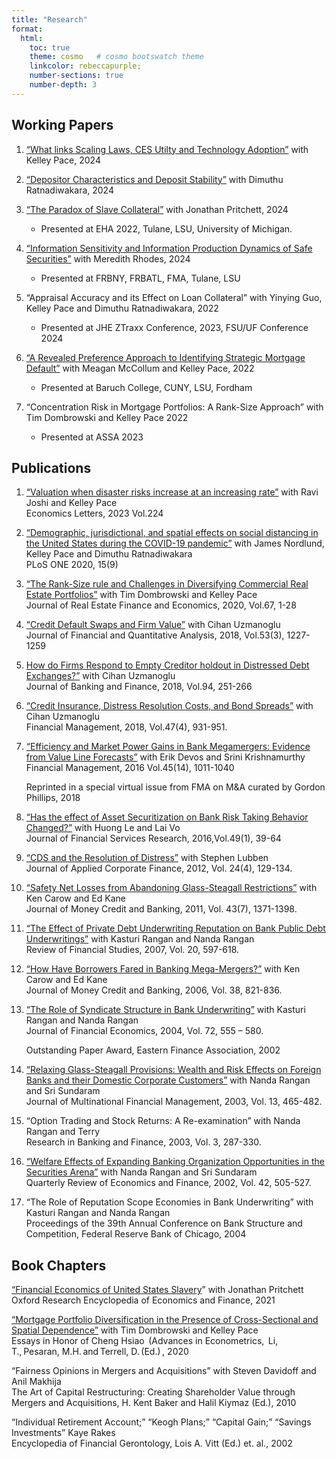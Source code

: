```yaml
---
title: "Research"
format:
  html:
    toc: true
    theme: cosmo   # cosmo bootswatch theme
    linkcolor: rebeccapurple;
    number-sections: true
    number-depth: 3
---
```


## Working Papers {.unnumbered}

1. ["What links Scaling Laws, CES Utilty and Technology Adoption"]( https://ssrn.com/abstract=4906726) with Kelley Pace, 2024

1. ["Depositor Characteristics and Deposit Stability"](https://papers.ssrn.com/sol3/papers.cfm?abstract_id=4839754) with Dimuthu Ratnadiwakara, 2024

1.  ["The Paradox of Slave Collateral"](https://papers.ssrn.com/sol3/papers.cfm?abstract_id=4768207) with Jonathan Pritchett, 2024

    -   Presented at EHA 2022, Tulane, LSU, University of Michigan.

1.  ["Information Sensitivity and Information Production Dynamics of Safe Securities"](https://papers.ssrn.com/sol3/papers.cfm?abstract_id=4040319) with Meredith Rhodes, 2024

    -   Presented at FRBNY, FRBATL, FMA, Tulane, LSU

1. "Appraisal Accuracy and its Effect on Loan Collateral" with Yinying Guo, Kelley Pace and Dimuthu Ratnadiwakara, 2022 

    -   Presented at JHE ZTraxx Conference, 2023, FSU/UF Conference 2024
    
1. ["A Revealed Preference Approach to Identifying Strategic Mortgage Default"](https://ssrn.com/abstract=2985154 or http://dx.doi.org/10.2139/ssrn.2985154) with Meagan McCollum and Kelley Pace, 2022

    -   Presented at Baruch College, CUNY, LSU, Fordham



1. "Concentration Risk in Mortgage Portfolios: A Rank-Size Approach" with Tim Dombrowski and Kelley Pace 2022

    -   Presented at ASSA 2023

## Publications {.unnumbered}

1.  ["Valuation when disaster risks increase at an increasing rate"](https://doi.org/10.1016/j.econlet.2023.111013) with Ravi Joshi and Kelley Pace\
    Economics Letters, 2023 Vol.224

2.  ["Demographic, jurisdictional, and spatial effects on social distancing in the United States during the COVID-19 pandemic"](https://journals.plos.org/plosone/article?id=10.1371/journal.pone.0239572) with James Nordlund, Kelley Pace and Dimuthu Ratnadiwakara\
    PLoS ONE 2020, 15(9)

3.  ["The Rank-Size rule and Challenges in Diversifying Commercial Real Estate Portfolios"](https://link.springer.com/article/10.1007/s11146-020-09765-6#:~:text=The%20rank%2Dsize%20rule%2C%20a,a%20commercial%20real%20estate%20portfolio.) with Tim Dombrowski and Kelley Pace\
    Journal of Real Estate Finance and Economics, 2020, Vol.67, 1-28

4.  ["Credit Default Swaps and Firm Value"](https://www.cambridge.org/core/services/aop-cambridge-core/content/view/F8B7B78DEB720771DBA47AF43E84934B/S0022109017001235a.pdf/credit-default-swaps-and-firm-value.pdf) with Cihan Uzmanoglu\
    Journal of Financial and Quantitative Analysis, 2018, Vol.53(3), 1227-1259

5.  [How do Firms Respond to Empty Creditor holdout in Distressed Debt Exchanges?"](https://www.sciencedirect.com/science/article/pii/S0378426618301717?casa_token=SqfnVCUVCr0AAAAA:BI-Y8J3A323WE1BDKL3Ymymxab88yNNqf53JpeZ6-v8ykMw3MJchc85DPUQm2IObvWxyE6wryQ) with Cihan Uzmanoglu\
    Journal of Banking and Finance, 2018, Vol.94, 251-266

6.  ["Credit Insurance, Distress Resolution Costs, and Bond Spreads"](https://onlinelibrary.wiley.com/doi/abs/10.1111/fima.12215) with Cihan Uzmanoglu\
    Financial Management, 2018, Vol.47(4), 931-951.

7.  ["Efficiency and Market Power Gains in Bank Megamergers: Evidence from Value Line Forecasts"](https://onlinelibrary.wiley.com/doi/abs/10.1111/fima.12134) with Erik Devos and Srini Krishnamurthy\
    Financial Management, 2016 Vol.45(14), 1011-1040

    Reprinted in a special virtual issue from FMA on M&A curated by Gordon Phillips, 2018

8.  ["Has the effect of Asset Securitization on Bank Risk Taking Behavior Changed?"](https://link.springer.com/article/10.1007/s10693-015-0214-1) with Huong Le and Lai Vo\
    Journal of Financial Services Research, 2016,Vol.49(1), 39-64

9.  ["CDS and the Resolution of Distress"](https://onlinelibrary.wiley.com/doi/pdf/10.1111/j.1745-6622.2012.00406.x?casa_token=mDB1fPkm7OcAAAAA:H_WyOJO950VzJkOl4DijegNr9qbpiFX_UFnODA9QuTmPwoixNlLHW3L0ILKpIRq7VgYU_Sit6UOllKA) with Stephen Lubben\
    Journal of Applied Corporate Finance, 2012, Vol. 24(4), 129-134.

10. ["Safety Net Losses from Abandoning Glass-Steagall Restrictions"](https://onlinelibrary.wiley.com/doi/full/10.1111/j.1538-4616.2011.00428.x?casa_token=Rzb8fBzpuPsAAAAA:pWap_3plmpW7SdDI_HvwgaWYEU3NkCjZMlkTARlepupanFq0S_c19rPLk4FNIfsbRcIOW29jMtv3Ato) with Ken Carow and Ed Kane\
    Journal of Money Credit and Banking, 2011, Vol. 43(7), 1371-1398.

11. ["The Effect of Private Debt Underwriting Reputation on Bank Public Debt Underwritings"](https://academic.oup.com/rfs/article-abstract/20/3/597/1563823?redirectedFrom=PDF&casa_token=tbMGl8ZrYGMAAAAA:GZOVepRbzzmZrGvW0XFoFvKIxVAN5jUygxDTdr_r1NfQxv2Rgd-ZPRKtUuMjBunQSmdJsaScHZjDHw) with Kasturi Rangan and Nanda Rangan\
    Review of Financial Studies, 2007, Vol. 20, 597-618.

12. ["How Have Borrowers Fared in Banking Mega-Mergers?"](https://muse.jhu.edu/article/198099/pdf#info_wrap) with Ken Carow and Ed Kane\
    Journal of Money Credit and Banking, 2006, Vol. 38, 821-836.

13. ["The Role of Syndicate Structure in Bank Underwriting"](https://www.sciencedirect.com/science/article/pii/S0304405X03001879?casa_token=dMIajSrL6msAAAAA:m_SJ5ISFMBxlcKDpl0wbP12fIMaOlpj3_ZWJXN_me7KGRkN7Kat-EdURwZg3D5ojMiQKH4Zt5g) with Kasturi Rangan and Nanda Rangan\
    Journal of Financial Economics, 2004, Vol. 72, 555 -- 580.

    Outstanding Paper Award, Eastern Finance Association, 2002

14. ["Relaxing Glass-Steagall Provisions: Wealth and Risk Effects on Foreign Banks and their Domestic Corporate Customers"](https://www.sciencedirect.com/science/article/pii/S1042444X03000215?casa_token=yvtqHIFItsQAAAAA:TuPT6Unis6pPxMLmOc-G5BFEkIPkS59m4z4ZVG4fEP4G7CrEb5HLhQqQkKT-p3GFuz9Ik1M-ug) with Nanda Rangan and Sri Sundaram\
    Journal of Multinational Financial Management, 2003, Vol. 13, 465-482.

15. "Option Trading and Stock Returns: A Re-examination" with Nanda Rangan and Terry\
    Research in Banking and Finance, 2003, Vol. 3, 287-330.

16. ["Welfare Effects of Expanding Banking Organization Opportunities in the Securities Arena"](https://www.sciencedirect.com/science/article/pii/S1062976901001302?casa_token=Xye9yEyyGNMAAAAA:9DKbA8gS0DcMOeoeGcCkO5nGPNamL7NbsQ8f0AX_nh3mLt7B2zx1fiQKeq59P7JJdk_RpdNsBg) with Nanda Rangan and Sri Sundaram\
    Quarterly Review of Economics and Finance, 2002, Vol. 42, 505-527.

17. "The Role of Reputation Scope Economies in Bank Underwriting" with Kasturi Rangan and Nanda Rangan\
    Proceedings of the 39th Annual Conference on Bank Structure and Competition, Federal Reserve Bank of Chicago, 2004

## Book Chapters {.unnumbered}

["Financial Economics of United States Slavery](https://oxfordre.com/economics/display/10.1093/acrefore/9780190625979.001.0001/acrefore-9780190625979-e-761)" with Jonathan Pritchett\
Oxford Research Encyclopedia of Economics and Finance, 2021

["Mortgage Portfolio Diversification in the Presence of Cross-Sectional and Spatial Dependence"](https://www.emerald.com/insight/content/doi/10.1108/S0731-905320200000041014/full/html) with Tim Dombrowski and Kelley Pace\
Essays in Honor of Cheng Hsiao  (Advances in Econometrics,  Li, T., Pesaran, M.H. and Terrell, D. (Ed.) , 2020

"Fairness Opinions in Mergers and Acquisitions" with Steven Davidoff and Anil Makhija\
The Art of Capital Restructuring: Creating Shareholder Value through Mergers and Acquisitions, H. Kent Baker and Halil Kiymaz (Ed.), 2010

"Individual Retirement Account;" "Keogh Plans;" "Capital Gain;" "Savings Investments" Kaye Rakes\
Encyclopedia of Financial Gerontology, Lois A. Vitt (Ed.) et. al., 2002

##  {.unnumbered}
